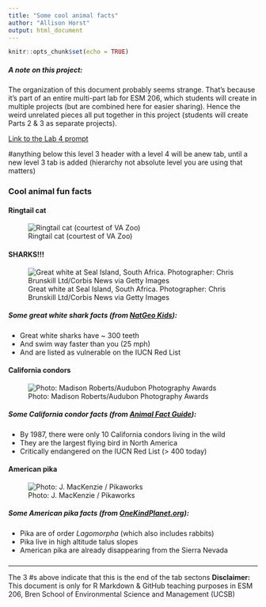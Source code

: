 ```yaml
---
title: "Some cool animal facts"
author: "Allison Horst"
output: html_document
---
```


```r
knitr::opts_chunk$set(echo = TRUE)
```

##### A note on this project:

The organization of this document probably seems strange. That's because it's part of an entire multi-part lab for ESM 206, which students will create in multiple projects (but are combined here for easier sharing). Hence the weird unrelated pieces all put together in this project (students will create Parts 2 & 3 as separate projects).

[Link to the Lab 4 prompt](https://docs.google.com/document/d/1KX6_bKA8BOO0NdsUviVi0HCT-q9iTCtTYsS1dGNQJfU/edit?usp=sharing)

#anything below this level 3 header with a level 4 will be anew tab, until a new level 3 tab is added (hierarchy not absolute level you are using that matters)

### Cool animal fun facts {.tabset .tabset-fade} 

#### Ringtail cat

![Ringtail cat (courtest of VA Zoo)](img/ringtail_cat.jpg)


#### SHARKS!!!

![Great white at Seal Island, South Africa. Photographer: Chris Brunskill Ltd/Corbis News via Getty Images](img/great_white.jpg)

##### Some great white shark facts (from [NatGeo Kids](https://www.natgeokids.com/uk/discover/animals/sea-life/great-white-sharks/)):

- Great white sharks have ~ 300 teeth
- And swim way faster than you (25 mph)
- And are listed as vulnerable on the IUCN Red List

#### California condors

![Photo: Madison Roberts/Audubon Photography Awards](img/condor.jpg)

##### Some California condor facts (from [Animal Fact Guide](https://animalfactguide.com/animal-facts/california-condor/)):

- By 1987, there were only 10 California condors living in the wild
- They are the largest flying bird in North America
- Critically endangered on the IUCN Red List (> 400 today)

#### American pika

![Photo: J. MacKenzie / Pikaworks](img/pika.jpg)

##### Some American pika facts (from [OneKindPlanet.org](https://onekindplanet.org/animal/pika-american/)):

- Pika are of order *Lagomorpha* (which also includes rabbits)
- Pika live in high altitude talus slopes
- American pika are already disappearing from the Sierra Nevada

###

----------
The 3 #s above indicate that this is the end of the tab sectons
**Disclaimer:** This document is only for R Markdown & GitHub teaching purposes in ESM 206, Bren School of Environmental Science and Management (UCSB) 
